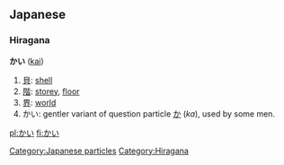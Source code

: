 == Japanese ==
===Hiragana===
'''かい''' ([[kai]])

# [[貝]]: [[shell]]
# [[階]]: [[storey]], [[floor]]
# [[界]]: [[world]]
# かい: gentler variant of question particle [[か]] (''ka''), used by some men.

[[Category:Japanese particles]]
[[Category:Hiragana]]

[[pl:かい]]
[[fi:かい]]